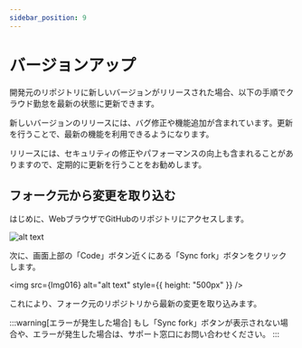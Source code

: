 ```yaml
---
sidebar_position: 9
---
```


# バージョンアップ

開発元のリポジトリに新しいバージョンがリリースされた場合、以下の手順でクラウド勤怠を最新の状態に更新できます。

新しいバージョンのリリースには、バグ修正や機能追加が含まれています。更新を行うことで、最新の機能を利用できるようになります。

リリースには、セキュリティの修正やパフォーマンスの向上も含まれることがありますので、定期的に更新を行うことをお勧めします。

## フォーク元から変更を取り込む

はじめに、WebブラウザでGitHubのリポジトリにアクセスします。

![alt text](img/015.png)

次に、画面上部の「Code」ボタン近くにある「Sync fork」ボタンをクリックします。


<img src={Img016} alt="alt text" style={{ height: "500px" }} />

これにより、フォーク元のリポジトリから最新の変更を取り込みます。

:::warning[エラーが発生した場合]
もし「Sync fork」ボタンが表示されない場合や、エラーが発生した場合は、サポート窓口にお問い合わせください。
:::
